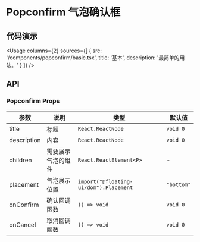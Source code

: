 
# Popconfirm 气泡确认框

## 代码演示

<Usage
  columns={2}
  sources={[
    {
      src: '/components/popconfirm/basic.tsx',
      title: '基本',
      description: '最简单的用法。'
    }
  ]}
/>

## API

### Popconfirm Props

| 参数        | 说明               | 类型                                   | 默认值     |
| ----------- | ------------------ | -------------------------------------- | ---------- |
| title       | 标题               | `React.ReactNode`                      | `void 0`   |
| description | 内容               | `React.ReactNode`                      | `void 0`   |
| children    | 需要展示气泡的组件 | `React.ReactElement<P>`                | -          |
| placement   | 气泡展示位置       | `import("@floating-ui/dom").Placement` | `"bottom"` |
| onConfirm   | 确认回调函数       | `() => void`                           | `void 0`   |
| onCancel    | 取消回调函数       | `() => void`                           | `void 0`   |
